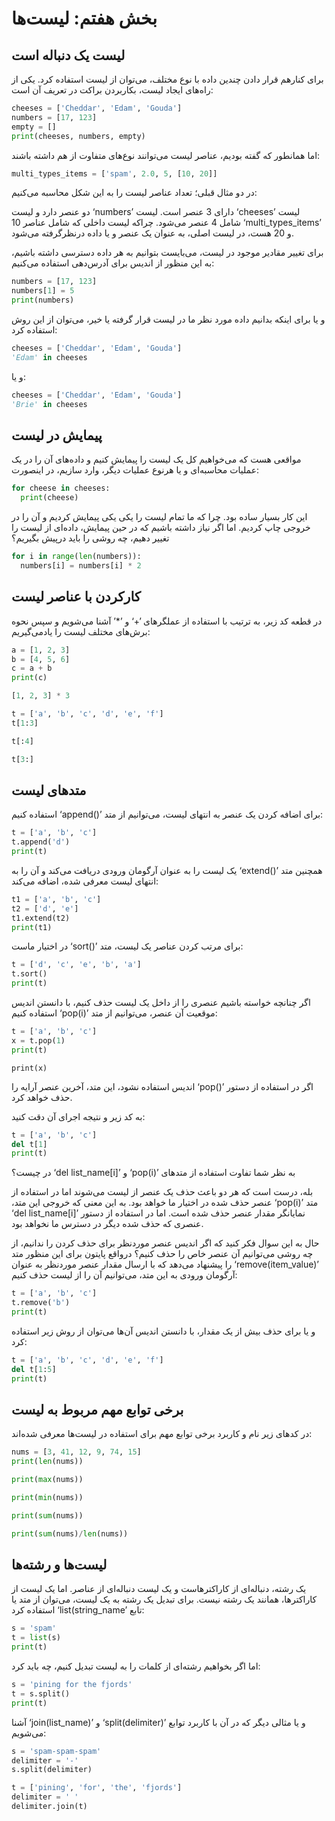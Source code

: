 # بخش هفتم: لیست‌ها

## لیست یک دنباله است

برای کنارهم قرار دادن چندین داده با نوع مختلف، می‌توان از لیست استفاده کرد. 
یکی از راه‌های ایجاد لیست، بکاربردن براکت در تعریف آن است:


```python
cheeses = ['Cheddar', 'Edam', 'Gouda']
numbers = [17, 123]
empty = []
print(cheeses, numbers, empty)
```

اما همانطور که گفته بودیم، عناصر لیست می‌توانند نوع‌های متفاوت از هم داشته باشند:


```python
multi_types_items = ['spam', 2.0, 5, [10, 20]]
```

در دو مثال قبلی؛ تعداد عناصر لیست را به این شکل محاسبه می‌کنیم:

لیست 
['cheeses']{dir=ltr} 
دارای 3 عنصر است. 
لیست 
['numbers']{dir=ltr} 
دو عنصر دارد و لیست 
['multi_types_items']{dir=ltr} 
شامل 4 عنصر می‌شود. چراکه لیست داخلی که شامل عناصر 10 و 20 هست، در لیست اصلی، 
به عنوان یک عنصر و یا داده درنظرگرفته می‌شود. 

برای تغییر مقادیر موجود در لیست، می‌بایست بتوانیم به هر داده دسترسی داشته باشیم، 
به این منظور از اندیس برای آدرس‌دهی استفاده می‌کنیم:


```python
numbers = [17, 123]
numbers[1] = 5
print(numbers)
```

و یا برای اینکه بدانیم داده مورد نظر ما در لیست قرار گرفته یا خیر، می‌توان از 
این روش استفاده کرد:


```python
cheeses = ['Cheddar', 'Edam', 'Gouda']
'Edam' in cheeses
```

 و یا:
 
 
```python
cheeses = ['Cheddar', 'Edam', 'Gouda']
'Brie' in cheeses
```


## پیمایش در لیست

مواقعی هست که می‌خواهیم کل یک لیست را پیمایش کنیم و داده‌های آن را در یک عملیات 
محاسبه‌ای و یا هرنوع عملیات دیگر، وارد سازیم، در اینصورت:


```python
for cheese in cheeses:
  print(cheese)
```

این کار بسیار ساده بود. چرا که ما تمام لیست را یکی یکی پیمایش کردیم و آن را در 
خروجی چاپ کردیم. اما اگر نیاز داشته باشیم که در حین پیمایش، داده‌ای از لیست را
تغییر دهیم، چه روشی را باید درپیش بگیریم؟

```python
for i in range(len(numbers)):
  numbers[i] = numbers[i] * 2
```

## کارکردن با عناصر لیست

در قطعه کد زیر، به ترتیب با استفاده از عملگرهای 
['+']{dir=ltr} 
و 
['*']{dir=ltr} 
آشنا می‌شویم و سپس نحوه برش‌های مختلف لیست را یادمی‌گیریم:


```python
a = [1, 2, 3]
b = [4, 5, 6]
c = a + b
print(c)
```


```python
[1, 2, 3] * 3
```


```python
t = ['a', 'b', 'c', 'd', 'e', 'f']
t[1:3]
```


```python
t[:4]
```


```python
t[3:]
```

## متدهای لیست

برای اضافه کردن یک عنصر به انتهای لیست، می‌توانیم از متد 
['append()']{dir=ltr} 
استفاده کنیم:

```python
t = ['a', 'b', 'c']
t.append('d')
print(t)
```

همچنین متد 
['extend()']{dir=ltr} 
یک لیست را به عنوان آرگومان ورودی دریافت می‌کند و آن را به انتهای لیست معرفی شده، 
اضافه می‌کند:

```python
t1 = ['a', 'b', 'c']
t2 = ['d', 'e']
t1.extend(t2)
print(t1)
```

برای مرتب کردن عناصر یک لیست، متد 
['sort()']{dir=ltr} 
در اختیار ماست: 

```python
t = ['d', 'c', 'e', 'b', 'a']
t.sort()
print(t)
```


اگر چنانچه خواسته باشیم عنصری را از داخل یک لیست حذف کنیم، با دانستن اندیس موقعیت 
آن عنصر، می‌توانیم از متد 
['pop(i)']{dir=ltr} 
استفاده کنیم: 

```python
t = ['a', 'b', 'c']
x = t.pop(1)
print(t)
```

```pyhon
print(x)
```

اگر در استفاده از دستور 
['pop()']{dir=ltr} 
اندیس استفاده نشود، این متد، آخرین عنصر آرایه را حذف خواهد کرد. 

به کد زیر و نتیجه اجرای آن دقت کنید: 

```python
t = ['a', 'b', 'c']
del t[1]
print(t)
```

به نظر شما تفاوت استفاده از متدهای 
['pop(i)']{dir=ltr} 
و 
['del list_name[i]']{dir=ltr} 
در چیست؟ 

بله، درست است که هر دو باعث حذف یک عنصر از لیست می‌شوند اما در استفاده از متد 
['pop(i)']{dir=ltr} 
عنصر حذف شده در اختیار ما خواهد بود. به این معنی که خروجی این متد، نمایانگر 
مقدار عنصر حذف شده است. اما در استفاده از دستور 
['del list_name[i]']{dir=ltr} 
عنصری که حذف شده دیگر در دسترس ما نخواهد بود. 

حال به این سوال فکر کنید که اگر اندیس عنصر موردنظر برای حذف کردن را ندانیم، 
از چه روشی می‌توانیم آن عنصر خاص را حذف کنیم؟ 
درواقع پایتون برای این منظور متد 
['remove(item_value)']{dir=ltr} 
را پیشنهاد می‌دهد که با ارسال مقدار عنصر موردنظر به عنوان آرگومان ورودی به این 
متد، می‌توانیم آن را از لیست حذف کنیم: 


```python
t = ['a', 'b', 'c']
t.remove('b')
print(t)
```

و یا برای حذف بیش از یک مقدار، با دانستن اندیس آن‌ها می‌توان از روش زیر استفاده 
کرد: 

```python
t = ['a', 'b', 'c', 'd', 'e', 'f']
del t[1:5]
print(t)
```

## برخی توابع مهم مربوط به لیست


در کدهای زیر نام و کاربرد برخی توابع مهم برای استفاده در لیست‌ها معرفی شده‌اند: 

```python
nums = [3, 41, 12, 9, 74, 15]
print(len(nums))
```

```python
print(max(nums))
```


```python
print(min(nums))
```


```python
print(sum(nums))
```


```python
print(sum(nums)/len(nums))
```


## لیست‌ها و رشته‌ها


یک رشته، دنباله‌ای از کاراکترهاست و یک لیست دنباله‌ای از عناصر. 
اما یک لیست از کاراکترها، همانند یک رشته نیست. برای تبدیل یک رشته به یک لیست، 
می‌توان از متد یا تابع 
['list(string_name']{dir=ltr} 
استفاده کرد:

```python
s = 'spam'
t = list(s)
print(t)
```


اما اگر بخواهیم رشته‌ای از کلمات را به لیست تبدیل کنیم، چه باید کرد:


```python
s = 'pining for the fjords'
t = s.split()
print(t)
```

و یا مثالی دیگر که در آن با کاربرد توابع 
['split(delimiter)']{dir=ltr} و
['join(list_name)']{dir=ltr} 
آشنا می‌شویم: 


```python
s = 'spam-spam-spam'
delimiter = '-'
s.split(delimiter)
```


```python
t = ['pining', 'for', 'the', 'fjords']
delimiter = ' '
delimiter.join(t)
```